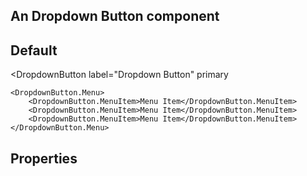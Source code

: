 

<Meta title="FusedComponents / Dropdown Button" component={DropdownButton} />

## An Dropdown Button component
 

## Default
<Preview>
<DropdownButton/>
</Preview>


<DropdownButton
    label="Dropdown Button"
    primary
>
    <DropdownButton.Menu>
        <DropdownButton.MenuItem>Menu Item</DropdownButton.MenuItem>
        <DropdownButton.MenuItem>Menu Item</DropdownButton.MenuItem>
        <DropdownButton.MenuItem>Menu Item</DropdownButton.MenuItem>
    </DropdownButton.Menu>
</DropdownButton>


## Properties

<Props of={DropdownButton} />
